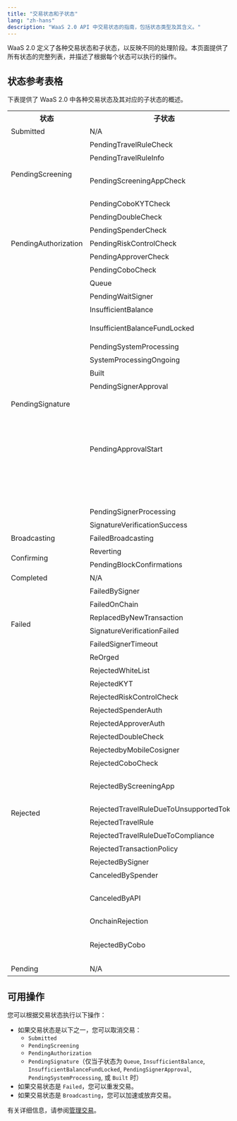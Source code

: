 ```yaml
---
title: "交易状态和子状态"
lang: "zh-hans"
description: "WaaS 2.0 API 中交易状态的指南，包括状态类型及其含义。"
---
```


WaaS 2.0 定义了各种交易状态和子状态，以反映不同的处理阶段。本页面提供了所有状态的完整列表，并描述了根据每个状态可以执行的操作。

## 状态参考表格

下表提供了 WaaS 2.0 中各种交易状态及其对应的子状态的概述。

<table className="table-three-cols">
  <tr>
    <th>状态</th>
    <th>子状态</th>
    <th>描述</th>
  </tr>
  <tr>
    <td rowspan="1">Submitted</td>
    <td>N/A</td>
    <td>交易已提交。</td>
  </tr>
  <tr>
    <td rowspan="4">PendingScreening</td>
    <td>PendingTravelRuleCheck</td>
    <td>交易正在进行 Travel Rule 检查。</td>
  </tr>
  <tr>
    <td>PendingTravelRuleInfo</td>
    <td>交易正在等待用户提供与 Travel Rule 相关的信息。</td>
  </tr>
  <tr>
    <td>PendingScreeningAppCheck</td>
    <td>交易正在由 [Screening App](https://manuals.cobo.com/cn/apps/screening/introduction) 审核。</td>
  </tr>
  <tr>
    <td>PendingCoboKYTCheck</td>
    <td>交易正在等待 Cobo 的 KYT 检查。</td>
  </tr>
  <tr>
    <td rowspan="5">PendingAuthorization</td>
    <td>PendingDoubleCheck</td>
    <td>交易正在等待双重检查。</td>
  </tr>
  <tr>
    <td>PendingSpenderCheck</td>
    <td>交易正在等待提币员检查。</td>
  </tr>
  <tr>
    <td>PendingRiskControlCheck</td>
    <td>交易正在等待风控检查。</td>
  </tr>
  <tr>
    <td>PendingApproverCheck</td>
    <td>交易正在等待审批员的批准。</td>
  </tr>
    <tr>
    <td>PendingCoboCheck</td>
    <td>交易正在等待 Cobo 的内部检查。</td>
  </tr>
  <tr>
    <td rowspan="11">PendingSignature</td>
    <td>Queue</td>
    <td>交易正在排队等待 Cobo Portal 处理。</td>
  </tr>
  <tr>
    <td>PendingWaitSigner</td>
    <td>交易正在等待签名。</td>
  </tr>
  <tr>
    <td>InsufficientBalance</td>
    <td>由于余额不足，交易无法继续。请存入所需的代币或取消交易。</td>
  </tr>
  <tr>
    <td>InsufficientBalanceFundLocked</td>
    <td>由于可用余额当前被锁定，交易无法继续。请等待可用余额解锁。</td>
  </tr>
  <tr>
    <td>PendingSystemProcessing</td>
    <td>交易已提交，正在等待区块链系统处理。</td>
  </tr>
  <tr>
    <td>SystemProcessingOngoing</td>
    <td>区块链系统正在处理交易。</td>
  </tr>
  <tr>
    <td>Built</td>
    <td>交易已构建但尚未签名。</td>
  </tr>
  <tr>
    <td>PendingSignerApproval</td>
    <td>交易正在等待签名人的批准。</td>
  </tr>
  <tr>
    <td>PendingApprovalStart</td>
    <td>交易审批正在等待开始。<ul><li>对于<a href="https://manuals.cobo.com/en/portal/mpc-wallets/ucw/introduction">MPC 钱包（终端用户钱包）</a>，您需要使用客户端 App 并调用 UCW SDK 以开始交易审批流程。</li><li>对于<a href="https://manuals.cobo.com/en/portal/mpc-wallets/ocw/introduction">MPC 钱包（机构控制钱包）</a>：<ul><li>如果您使用<a href="https://manuals.cobo.com/en/portal/mpc-wallets/ocw/create-key-share-groups">服务器端签名人</a>，此状态表示 TSS Node将很快请求回调服务器开始<a href="https://manuals.cobo.com/en/portal/risk-controls/introduction">风控策略</a>检查。在此阶段无需您采取进一步行动。</li><li>如果您使用<a href="https://manuals.cobo.com/en/portal/mpc-wallets/ocw/create-key-share-groups">移动端签名人</a>，私钥分片持有者需要使用他们的<a href="https://manuals.cobo.com/en/guard/introduction">Cobo Guard</a>批准交易并参与签名过程。</li></ul></li></ul></td>
  </tr>
  <tr>
    <td>PendingSignerProcessing</td>
    <td>交易正在签名中。</td>
  </tr>
  <tr>
    <td>SignatureVerificationSuccess</td>
    <td>交易的签名已成功验证。</td>
  </tr>
  <tr>
    <td>Broadcasting</td>
    <td>FailedBroadcasting</td>
    <td>交易未能广播到区块链网络。</td>
  </tr>
  <tr>
    <td rowspan="2">Confirming</td>
    <td>Reverting</td>
    <td>由于区块链上的失败，交易正在回退（Revert）。</td>
  </tr>
  <tr>
    <td>PendingBlockConfirmations</td>
    <td>交易正在等待所需数量的确认。</td>
  </tr>
  <tr>
    <td rowspan="1">Completed</td>
    <td>N/A</td>
    <td>交易已完成。</td>
  </tr>
  <tr>
    <td rowspan="6">Failed</td>
    <td>FailedBySigner</td>
    <td>交易在签名过程中失败。</td>
  </tr>
  <tr>
    <td>FailedOnChain</td>
    <td>交易在区块链上失败。</td>
  </tr>
  <tr>
    <td>ReplacedByNewTransaction</td>
    <td>交易已被新交易替换。</td>
  </tr>
  <tr>
    <td>SignatureVerificationFailed</td>
    <td>交易的签名验证失败。</td>
  </tr>
  <tr>
    <td>FailedSignerTimeout</td>
    <td>交易由于签名超时而失败。</td>
  </tr>
  <tr>
    <td>ReOrged</td>
    <td>交易因区块链重组而失败。</td>
  </tr>
  <tr>
    <td rowspan="18">Rejected</td>
    <td>RejectedWhiteList</td>
    <td>交易被拒绝，因为发起者的 IP 地址不在白名单中。</td>
  </tr>
  <tr>
    <td>RejectedKYT</td>
    <td>交易被拒绝，因为未通过 KYT 合规检查。</td>
  </tr>
  <tr>
    <td>RejectedRiskControlCheck</td>
    <td>交易被拒绝，因为未通过风控策略检查。</td>
  </tr>
  <tr>
    <td>RejectedSpenderAuth</td>
    <td>交易被提币员拒绝。</td>
  </tr>
  <tr>
    <td>RejectedApproverAuth</td>
    <td>交易被审批员拒绝。</td>
  </tr>
  <tr>
    <td>RejectedDoubleCheck</td>
    <td>交易被拒绝，因为未通过双重检查。</td>
  </tr>
  <tr>
    <td>RejectedbyMobileCosigner</td>
    <td>交易被移动端签名人拒绝。</td>
  </tr>
  <tr>
    <td>RejectedCoboCheck</td>
    <td>交易被拒绝，因为未通过Cobo的内部检查。</td>
  </tr>
  <tr>
    <td>RejectedByScreeningApp</td>
    <td>交易被 [Screening App](https://manuals.cobo.com/cn/apps/screening/introduction) 拒绝。</td>
  </tr>
  <tr>
    <td>RejectedTravelRuleDueToUnsupportedToken</td>
    <td>交易被拒绝，因为该代币不支持 Travel Rule。</td>
  </tr>
  <tr>
    <td>RejectedTravelRule</td>
    <td>交易被拒绝，因为未能遵守 Travel Rule。</td>
  </tr>
  <tr>
    <td>RejectedTravelRuleDueToCompliance</td>
    <td>交易被拒绝，因为未通过 Travel Rule 的交叉检查。</td>
  </tr>
  <tr>
    <td>RejectedTransactionPolicy</td>
    <td>交易被拒绝，因为未通过交易风控。</td>
  </tr>
  <tr>
    <td>RejectedBySigner</td>
    <td>交易被拒绝，因为被签名人拒绝。</td>
  </tr>
  <tr>
    <td>CanceledBySpender</td>
    <td>交易被提币员取消。</td>
  </tr>
  <tr>
    <td>CanceledByAPI</td>
    <td>交易被[取消交易](https://www.cobo.com/developers/v2/api-references/transactions/cancel-transaction)操作取消。</td>
  </tr>
  <tr>
    <td>OnchainRejection</td>
    <td>交易被拒绝添加到区块链中。</td>
  </tr>
    <tr>
    <td>RejectedByCobo</td>
    <td>交易被 Cobo 拒绝，可能由于未满足相关的合规要求。您可以联系我们的[客户支持团队](mailto:help@cobo.com)获取更多详情。</td>
  </tr>
  <tr>
    <td rowspan="1">Pending</td>
    <td>N/A</td>
    <td>交易正在等待被包含在区块中。</td>
  </tr>
</table>

## 可用操作

您可以根据交易状态执行以下操作：

- 如果交易状态是以下之一，您可以取消交易：
  - `Submitted`
  - `PendingScreening`
  - `PendingAuthorization`
  - `PendingSignature`（仅当子状态为 `Queue`, `InsufficientBalance`, `InsufficientBalanceFundLocked`, `PendingSignerApproval`, `PendingSystemProcessing`, 或 `Built` 时）
- 如果交易状态是 `Failed`，您可以重发交易。
- 如果交易状态是 `Broadcasting`，您可以加速或放弃交易。

有关详细信息，请参阅[管理交易](/v2_cn/guides/transactions/manage-transactions)。